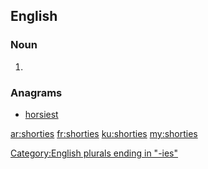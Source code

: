 ==English==

===Noun===
{{head|en|plural}}

# {{plural of|shorty|lang=en|nocat=1}}

===Anagrams===
* [[horsiest#English|horsiest]]

[[Category:English plurals ending in "-ies"]]


[[ar:shorties]]
[[fr:shorties]]
[[ku:shorties]]
[[my:shorties]]